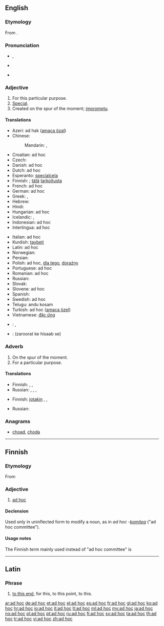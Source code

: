 ==English==

===Etymology===
From {{etyl|NL.|en}} {{term|ad hoc||for this|lang=la}}.

===Pronunciation===
* {{a|UK}} {{IPA|/ˌæd ˈhɒk/}}, {{X-SAMPA|/%{d"hQk/}}
* {{a|US}} {{IPA|/ˌæd ˈhɑk/|/ˌæd ˈhɔk/}}
* {{audio|en-us-ad hoc.ogg|Audio (US)}}

===Adjective===
{{wikipedia}}
{{en-adj|head=[[ad#Latin|ad]] [[hoc#Latin|hoc]]}}

# For this particular purpose.
# [[special|Special]].
# Created on the spur of the moment; [[impromptu]].

====Translations====
{{trans-top|for this particular purpose}}
* Azeri: әd hak ([[amaca özәl]])
* Chinese:
*: Mandarin: {{t-|cmn|臨時|sc=Hani}}, {{t-|cmn|临时|tr=línshí|sc=Hani}}
* Croatian: ad hoc
* Czech: {{t-|cs|ad hoc}}
* Danish: ad hoc
* Dutch: ad hoc
* Esperanto: [[specialcela]]
* Finnish: {{t+|fi|ad hoc}}; [[tämä#Finnish|tätä]] [[tarkoitus#Finnish|tarkoitusta]] {{t+|fi|varten}}
* French: ad hoc
* German: ad hoc
* Greek: {{t+|el|επί τούτου}}, {{t+|el|επί τούτω}}
* Hebrew: {{t+|he|אד הוק}}
* Hindi: {{t-|hi|तदर्थ|tr=tadarth|sc=Deva}}
* Hungarian: ad hoc
* Icelandic: {{t-|is|sértækur|m}}, {{t-|is|sérsniðinn|m}}
* Indonesian: ad hoc
* Interlingua: ad hoc
{{trans-mid}}
* Italian: ad hoc
* Kurdish: [[taybeti]]
* Latin: ad hoc
* Norwegian: {{t+|no|ad hoc}}
* Persian: {{t+|fa|ویژه}}
* Polish: ad hoc, [[dla tego]], [[doraźny]] {{m}}
* Portuguese: ad hoc
* Romanian: ad hoc
* Russian: {{t+|ru|специальный|sc=Cyrl}}
* Slovak: {{t-|sk|ad hoc}}
* Slovene: ad hoc
* Spanish: {{t+|es|ad hoc}}
* Swedish: ad hoc
* Telugu: andu kosam
* Turkish: ad hoc ([[amaca özel]])
* Vietnamese: [[đặc ứng]]
{{trans-bottom}}

{{trans-see|special}}

{{trans-see|impromptu}}

{{checktrans-top}}
* {{ttbc|ar}}: {{Arab|[[حصري]]}}, {{Arab|[[حصريا]]}}
* {{ttbc|hi}}: (zaroorat ke hisaab se)
{{trans-bottom}}

===Adverb===
{{en-adv|head=[[ad#Latin|ad]] [[hoc#Latin|hoc]]}}

# On the spur of the moment.
# For a particular purpose.

====Translations====
{{trans-top|on the spur of the moment}}
* Finnish: {{t-|fi|noin vain}}, {{t-|fi|siitä vain}}, {{t-|fi|tuosta vain}}
* Russian: {{t+|ru|спонтанно|sc=Cyrl}}, {{t+|ru|непродуманно|sc=Cyrl}}, {{t+|ru|произвольно|sc=Cyrl}}, {{t+|ru|случайно|sc=Cyrl}}
{{trans-mid}}
{{trans-bottom}}

{{trans-top|for a particular purpose}}
* Finnish: [[jotakin#Finnish|jotakin]] {{t+|fi|varten}}, {{t-|fi|nimenomaisesti}}, {{t-|fi|varta vasten}}
{{trans-mid}}
* Russian: {{t+|ru|специально|sc=Cyrl}}
{{trans-bottom}}

===Anagrams===
* [[choad#English|choad]], [[choda#English|choda]]

----

==Finnish==

===Etymology===
From {{etyl|la|fi}}

===Adjective===
{{fi-adj|comp=-}}

# {{rare|lang=fi}} [[ad hoc]] {{gloss|for a particular purpose}}

====Declension====
Used only in uninflected form to modify a noun, as in ''ad hoc -[[komitea]]'' ("ad hoc committee").

====Usage notes====
The Finnish term mainly used instead of "ad hoc committee" is {{term|työryhmä}}

----

==Latin==

===Phrase===
{{head|la|phrase|head=[[ad#Latin|ad]] [[hoc#Latin|hoc]]}}

# [[to this end]], for this, to this point, to this.

[[ar:ad hoc]]
[[de:ad hoc]]
[[et:ad hoc]]
[[el:ad hoc]]
[[es:ad hoc]]
[[fr:ad hoc]]
[[gl:ad hoc]]
[[ko:ad hoc]]
[[hr:ad hoc]]
[[io:ad hoc]]
[[it:ad hoc]]
[[lt:ad hoc]]
[[ml:ad hoc]]
[[my:ad hoc]]
[[ja:ad hoc]]
[[no:ad hoc]]
[[pl:ad hoc]]
[[pt:ad hoc]]
[[ru:ad hoc]]
[[fi:ad hoc]]
[[sv:ad hoc]]
[[ta:ad hoc]]
[[th:ad hoc]]
[[tr:ad hoc]]
[[vi:ad hoc]]
[[zh:ad hoc]]